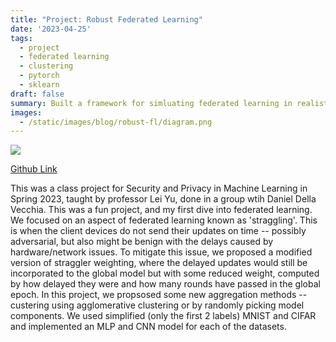 ```yaml
---
title: "Project: Robust Federated Learning"
date: '2023-04-25'
tags: 
  - project
  - federated learning
  - clustering
  - pytorch
  - sklearn
draft: false
summary: Built a framework for simluating federated learning in realistic scenarios
images: 
  - /static/images/blog/robust-fl/diagram.png
---
```

![](/static/images/blog/robust-fl/diagram.png)

[Github Link](https://github.com/inwonakng/robust-fl)

This was a class project for Security and Privacy in Machine Learning in Spring 2023, taught by professor Lei Yu, done in a group wtih Daniel Della Vecchia.
This was a fun project, and my first dive into federated learning.
We focused on an aspect of federated learning known as 'straggling'.
This is when the client devices do not send their updates on time -- possibly adversarial, but also might be benign with the delays caused by hardware/network issues.
To mitigate this issue, we proposed a modified version of straggler weighting, where the delayed updates would still be incorporated to the global model but with some reduced weight, computed by how delayed they were and how many rounds have passed in the global epoch.
In this project, we propsosed some new aggregation methods -- custering using agglomerative clustering or by randomly picking model components.
We used simplified (only the first 2 labels) MNIST and CIFAR and implemented an MLP and CNN model for each of the datasets.
